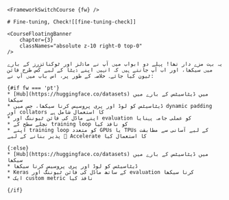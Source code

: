 ```mdx
<FrameworkSwitchCourse {fw} />

# Fine-tuning, Check![[fine-tuning-check]]

<CourseFloatingBanner
    chapter={3}
    classNames="absolute z-10 right-0 top-0"
/>

یہ بہت مزے دار تھا! پہلے دو ابواب میں آپ نے ماڈلز اور ٹوکنائزرز کے بارے میں سیکھا، اور اب آپ جانتے ہیں کہ انہیں اپنے ڈیٹا کے لیے کس طرح فائن ٹیون کیا جائے۔ خلاصہ کے طور پر، اس باب میں آپ نے:

{#if fw === 'pt'}
* [Hub](https://huggingface.co/datasets) میں ڈیٹاسیٹس کے بارے میں سیکھا
* ڈیٹاسیٹس کو لوڈ اور پری پروسیس کرنا سیکھا، جس میں dynamic padding اور collators کا استعمال شامل ہے
* اپنے ماڈل کی فائن ٹیوننگ اور evaluation کو عملی جامہ پہنایا
* نچلے سطح کے training loop کو نافذ کیا
* اپنے training loop کو متعدد GPUs یا TPUs کے لیے آسانی سے مطابقت پذیر بنانے کے لیے 🤗 Accelerate کا استعمال کیا

{:else}
* [Hub](https://huggingface.co/datasets) میں ڈیٹاسیٹس کے بارے میں سیکھا
* ڈیٹاسیٹس کو لوڈ اور پری پروسیس کرنا سیکھا
* Keras کے ساتھ ماڈل کی فائن ٹیوننگ اور evaluation کرنا سیکھا
* ایک custom metric نافذ کیا

{/if}
```